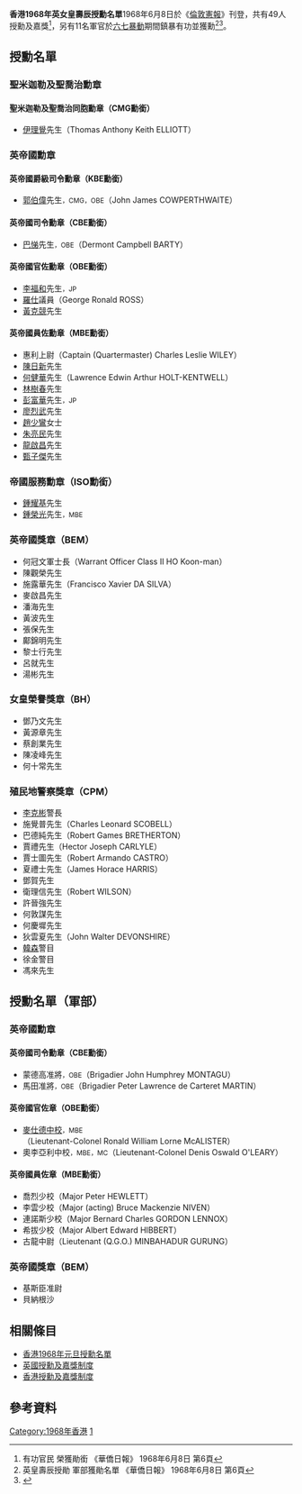 '''香港1968年英女皇壽辰授勳名單'''1968年6月8日於《[[倫敦憲報|倫敦憲報]]》刊登，共有49人授勳及嘉獎<ref>有功官民 榮獲勛銜 《華僑日報》 1968年6月8日 第6頁</ref>，另有11名軍官於[[六七暴動|六七暴動]]期間鎮暴有功並獲勳<ref>英皇壽辰授勛 軍部獲勛名單 《華僑日報》 1968年6月8日 第6頁</ref><ref>{{Cite web |url=https://www.thegazette.co.uk/London/issue/44600/supplement/6299 |title=《倫敦憲報》 1968年5月31日 第44600期 |accessdate=2014年8月4日 |archive-date=2014年8月14日 |archive-url=https://web.archive.org/web/20140814031104/https://www.thegazette.co.uk/London/issue/44600/supplement/6299 |dead-url=no }}</ref>。

==授勳名單==
===聖米迦勒及聖喬治勳章===
====聖米迦勒及聖喬治同胞勳章（CMG勳銜）====
*[[伊理覺|伊理覺]]先生（Thomas Anthony Keith ELLIOTT）

===英帝國勳章===
====英帝國爵級司令勳章（KBE勳銜）====
*[[郭伯偉|郭伯偉]]先生<span style="font-size:smaller;">，CMG，OBE</span>（John James COWPERTHWAITE）

====英帝國司令勳章（CBE勳銜）====
*[[巴悌|巴悌]]先生<span style="font-size:smaller;">，OBE</span>（Dermont Campbell BARTY）

====英帝國官佐勳章（OBE勳銜）====
*[[李福和|李福和]]先生<span style="font-size:smaller;">，JP</span>
*[[羅仕|羅仕]]議員（George Ronald ROSS）
*[[黃克競|黃克競]]先生

====英帝國員佐勳章（MBE勳銜）====
*惠利上尉（Captain (Quartermaster) Charles Leslie WILEY）
*[[陳日新_(香港)|陳日新]]先生
*[[何健華_(社會福利署副署長)|何健華]]先生（Lawrence Edwin Arthur HOLT-KENTWELL）
*[[林樹春|林樹春]]先生
*[[彭富華|彭富華]]先生<span style="font-size:smaller;">，JP</span>
*[[廖烈武|廖烈武]]先生
*[[趙少鸞|趙少鸞]]女士
*[[朱亮民|朱亮民]]先生
*[[龍啟昌|龍啟昌]]先生
*[[甄子傑|甄子傑]]先生

===帝國服務勳章（ISO勳銜）===
*[[鍾耀基|鍾耀基]]先生
*[[鍾榮光|鍾榮光]]先生<span style="font-size:smaller;">，MBE</span>

===英帝國獎章（BEM）===
*何冠文軍士長（Warrant Officer Class II HO Koon-man）
*陳觀榮先生
*施露華先生（Francisco Xavier DA SILVA）
*麥啟昌先生
*潘海先生
*黃波先生
*張保先生
*鄺錦明先生
*黎士行先生
*呂就先生
*湯彬先生

===女皇榮譽獎章（BH）===
*鄧乃文先生
*黃源章先生
*蔡創業先生
*陳凌峰先生
*何十常先生

===殖民地警察獎章（CPM）===
*[[李克彬|李克彬]]警長
*施覺普先生（Charles Leonard SCOBELL）
*巴德純先生（Robert Games BRETHERTON）
*賈禮先生（Hector Joseph CARLYLE）
*賈士圖先生（Robert Armando CASTRO）
*夏禮士先生（James Horace HARRIS）
*鄧賀先生
*衛理信先生（Robert WILSON）
*許晉強先生
*何敦謀先生
*何慶墀先生
*狄雲夏先生（John Walter DEVONSHIRE）
*[[韓森_(香港)|韓森]]警目
*徐金警目
*馮來先生

==授勳名單（軍部）==
===英帝國勳章===
====英帝國司令勳章（CBE勳銜）====
*蒙德高准將<span style="font-size:smaller;">，OBE</span>（Brigadier John Humphrey MONTAGU）
*馬田准將<span style="font-size:smaller;">，OBE</span>（Brigadier Peter Lawrence de Carteret MARTIN）

====英帝國官佐章（OBE勳銜）====
*[[麥仕德|麥仕德中校]]<span style="font-size:smaller;">，MBE</span>（Lieutenant-Colonel Ronald William Lorne McALISTER）
*奧李亞利中校<span style="font-size:smaller;">，MBE</span><span style="font-size:smaller;">，MC</span>（Lieutenant-Colonel Denis Oswald O'LEARY）

====英帝國員佐章（MBE勳銜）====
*喬烈少校（Major Peter HEWLETT）
*李雲少校（Major (acting) Bruce Mackenzie NIVEN）
*連諾斯少校（Major Bernard Charles GORDON LENNOX）
*希拔少校（Major Albert Edward HIBBERT）
*古龍中尉（Lieutenant (Q.G.O.) MINBAHADUR GURUNG）

===英帝國獎章（BEM）===
*基斯臣准尉
*貝納根沙

== 相關條目 ==
* [[香港1968年元旦授勳名單|香港1968年元旦授勳名單]]
* [[英國授勳及嘉獎制度|英國授勳及嘉獎制度]]
* [[香港授勳及嘉獎制度|香港授勳及嘉獎制度]]

==參考資料==
{{reflist}}

[[Category:1968年香港|Category:1968年香港]]
[[Category:香港授勳及嘉獎名單|1]]